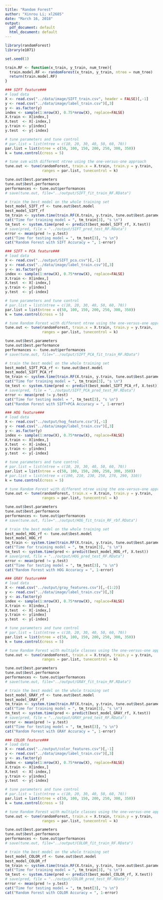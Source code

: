 ```yaml
---
title: "Random Forest"
author: "Xinrou Li; xl2685"
date: "March 16, 2018"
output:
  pdf_document: default
  html_document: default
---
```


```r
library(randomForest)
library(e1071)
```

```r
set.seed(1)

train.RF <- function(x_train, y_train, num_tree){
  train.model.RF <- randomForest(x_train, y_train, ntree = num_tree)
  return(train.model.RF)
}

```

```r
### SIFT feature###
# load data
X <- read.csv("../data/image/SIFT_train.csv", header = FALSE)[,-1]
y <- read.csv("../data/image/label_train.csv")[,3]
y <- as.factor(y)
index <- sample(1:nrow(X), 0.75*nrow(X), replace=FALSE)
X.train <- X[index,]
X.test  <- X[-index,]
y.train <- y[index]
y.test  <- y[-index]

# tune parameters and tune control
# par.list = list(ntree = c(10, 20, 30, 40, 50, 60, 70))
par.list = list(ntree = c(50, 100, 150, 200, 250, 300, 350))
k = tune.control(cross = 5)

# tune svm with different ntree using the one-versus-one approach
tune.out <- tune(randomForest, train.x = X.train, train.y = y.train, 
                 ranges = par.list, tunecontrol = k)

tune.out$best.parameters 
tune.out$best.performance 
performances <- tune.out$performances
# save(tune.out, file="../output/SIFT_fit_train_RF.RData")

# train the best model on the whole training set
best_model_SIFT_rf <- tune.out$best.model 
best_model_SIFT_rf 
tm_train <- system.time(train.RF(X.train, y.train, tune.out$best.parameters$ntree))
cat("Time for training model = ", tm_train[3], "s \n")  
tm_test <- system.time(pred <- predict(best_model_SIFT_rf, X.test)) 
# save(pred, file = "../output/SIFT_pred_test_RF.RData")
error <- mean(pred != y.test) 
cat("Time for testing model = ", tm_test[3], "s \n") 
cat("Random Forest with SIFT Accuracy = ", 1-error) 


```

```r
### SIFT + PCA feature###
# load data
X <- read.csv("../output/SIFT_pca.csv")[,-1]
y <- read.csv("../data/image/label_train.csv")[,3]
y <- as.factor(y)
index <- sample(1:nrow(X), 0.75*nrow(X), replace=FALSE)
X.train <- X[index,]
X.test  <- X[-index,]
y.train <- y[index]
y.test  <- y[-index]

# tune parameters and tune control
# par.list = list(ntree = c(10, 20, 30, 40, 50, 60, 70))
par.list = list(ntree = c(50, 100, 150, 200, 250, 300, 350))
k = tune.control(cross = 5)

# tune Random Forest with different ntree using the one-versus-one approach
tune.out <- tune(randomForest, train.x = X.train, train.y = y.train, 
                 ranges = par.list, tunecontrol = k)

tune.out$best.parameters 
tune.out$best.performance 
performances <- tune.out$performances
# save(tune.out, file="../output/SIFT_PCA_fit_train_RF.RData")

# train the best model on the whole training set
best_model_SIFT_PCA_rf <- tune.out$best.model 
best_model_SIFT_PCA_rf 
tm_train <- system.time(train.RF(X.train, y.train, tune.out$best.parameters$ntree))
cat("Time for training model = ", tm_train[3], "s \n")  
tm_test <- system.time(pred <- predict(best_model_SIFT_PCA_rf, X.test)) 
# save(pred, file = "../output/SIFT_PCA_pred_test_RF.RData")
error <- mean(pred != y.test) 
cat("Time for testing model = ", tm_test[3], "s \n") 
cat("Random Forest with SIFT+PCA Accuracy = ", 1-error) 
```

```r
### HOG feature###
# load data
X <- read.csv("../output/hog_feature.csv")[,-1]
y <- read.csv("../data/image/label_train.csv")[,3]
y <- as.factor(y)
index <- sample(1:nrow(X), 0.75*nrow(X), replace=FALSE)
X.train <- X[index,]
X.test  <- X[-index,]
y.train <- y[index]
y.test  <- y[-index]

# tune parameters and tune control
# par.list = list(ntree = c(10, 20, 30, 40, 50, 60, 70))
par.list = list(ntree = c(50, 100, 150, 200, 250, 300, 350))
# par.list = list(ntree = c(190, 210, 230, 250, 270, 290, 310))
k = tune.control(cross = 5)

# tune Random Forest with different ntree using the one-versus-one approach
tune.out <- tune(randomForest, train.x = X.train, train.y = y.train, 
                 ranges = par.list, tunecontrol = k)

tune.out$best.parameters 
tune.out$best.performance 
performances <- tune.out$performances
# save(tune.out, file="../output/HOG_fit_train_RF_rbf.RData")

# train the best model on the whole training set
best_model_HOG_rf <- tune.out$best.model 
best_model_HOG_rf 
tm_train <- system.time(train.RF(X.train, y.train, tune.out$best.parameters$ntree))
cat("Time for training model = ", tm_train[3], "s \n")  
tm_test <- system.time(pred <- predict(best_model_HOG_rf, X.test)) 
# save(pred, file = "../output/HOG_pred_test_RF.RData")
error <- mean(pred != y.test) 
cat("Time for testing model = ", tm_test[3], "s \n") 
cat("Random Forest with HOG Accuracy = ", 1-error) 
```

```r
### GRAY feature###
# load data
X <- read.csv("../output/gray_features.csv")[,-(1:2)]
y <- read.csv("../data/image/label_train.csv")[,3]
y <- as.factor(y)
index <- sample(1:nrow(X), 0.75*nrow(X), replace=FALSE)
X.train <- X[index,]
X.test  <- X[-index,]
y.train <- y[index]
y.test  <- y[-index]

# tune parameters and tune control
# par.list = list(ntree = c(10, 20, 30, 40, 50, 60, 70))
par.list = list(ntree = c(50, 100, 150, 200, 250, 300, 350))
k = tune.control(cross = 5)

# tune Random Forest with multiple classes using the one-versus-one approach
tune.out <- tune(randomForest, train.x = X.train, train.y = y.train, 
                 ranges = par.list, tunecontrol = k)

tune.out$best.parameters
tune.out$best.performance 
performances <- tune.out$performances
# save(tune.out, file="../output/GRAY_fit_train_RF.RData")

# train the best model on the whole training set
best_model_GRAY_rf <- tune.out$best.model 
best_model_GRAY_rf
tm_train <- system.time(train.RF(X.train, y.train, tune.out$best.parameters$ntree))
cat("Time for training model = ", tm_train[3], "s \n")  
tm_test <- system.time(pred <- predict(best_model_GRAY_rf, X.test)) 
# save(pred, file = "../output/GRAY_pred_test_RF.RData")
error <- mean(pred != y.test) 
cat("Time for testing model = ", tm_test[3], "s \n") 
cat("Random Forest with GRAY Accuracy = ", 1-error) 
```

```r
### COLOR feature###
# load data
X <- read.csv("../output/color_features.csv")[,-1]
y <- read.csv("../data/image/label_train.csv")[,3]
y <- as.factor(y)
index <- sample(1:nrow(X), 0.75*nrow(X), replace=FALSE)
X.train <- X[index,]
X.test  <- X[-index,]
y.train <- y[index]
y.test  <- y[-index]

# tune parameters and tune control
# par.list = list(ntree = c(10, 20, 30, 40, 50, 60, 70))
par.list = list(ntree = c(50, 100, 150, 200, 250, 300, 350))
k = tune.control(cross = 5)

# tune Random Forest with multiple classes using the one-versus-one approach
tune.out <- tune(randomForest, train.x = X.train, train.y = y.train, 
                 ranges = par.list, tunecontrol = k)

tune.out$best.parameters
tune.out$best.performance 
performances <- tune.out$performances
# save(tune.out, file="../output/COLOR_fit_train_RF.RData")

# train the best model on the whole training set
best_model_COLOR_rf <- tune.out$best.model 
best_model_COLOR_rf
tm_train <- system.time(train.RF(X.train, y.train, tune.out$best.parameters$ntree))
cat("Time for training model = ", tm_train[3], "s \n")  
tm_test <- system.time(pred <- predict(best_model_COLOR_rf, X.test)) 
# save(pred, file = "../output/COLOR_pred_test_RF.RData")
error <- mean(pred != y.test) 
cat("Time for testing model = ", tm_test[3], "s \n") 
cat("Random Forest with COLOR Accuracy = ", 1-error) 
```

